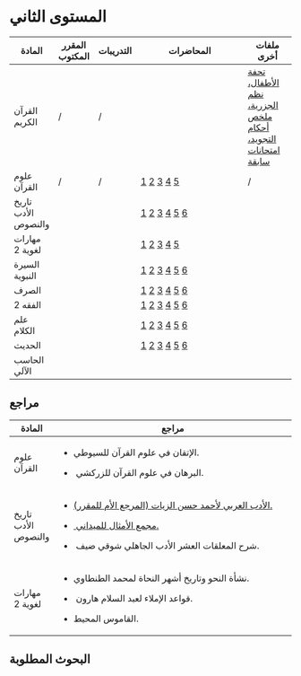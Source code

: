 # المستوى الثاني

+-------------------------------+----------------+-----------+----------------------------------------------------------------------------------------------------------------------------------------------------------------------------------------------------------------------------------------------------------------------------------------------------------------------------------------------------------------------------------------------------------------------------------------------------------------------------------------------+-------------------------------------------------------------------------------------------------------------------------------------------------------+
| المادة                        | المقرر المكتوب | التدريبات | المحاضرات                                                                                                                                                                                                                                                                                                                                                                                                                                                                                    | ملفات أخرى                                                                                                                                            |
+===============================+================+===========+==============================================================================================================================================================================================================================================================================================================================================================================================================================================================================================+=======================================================================================================================================================+
| القرآن الكريم                 | /              | /         |                                                                                                                                                                                                                                                                                                                                                                                                                                                                                              | [تحفة الأطفال، نظم الجزرية، ملخص أحكام التجويد، امتحانات سابقة](https://drive.google.com/drive/folders/1rbsNvbJTC8A4DWUvZ4FewrX8zkz8YxrN?usp=sharing) |
+-------------------------------+----------------+-----------+----------------------------------------------------------------------------------------------------------------------------------------------------------------------------------------------------------------------------------------------------------------------------------------------------------------------------------------------------------------------------------------------------------------------------------------------------------------------------------------------+-------------------------------------------------------------------------------------------------------------------------------------------------------+
| علوم القرآن                   | /              | /         | [1](https://podcasters.spotify.com/pod/show/azhar-elearning/episodes/1-etmhf3) [2](https://podcasters.spotify.com/pod/show/azhar-elearning/episodes/2-euj9qf) [3](https://podcasters.spotify.com/pod/show/azhar-elearning/episodes/3-evk9jr) [4](https://podcasters.spotify.com/pod/show/azhar-elearning/episodes/4-e11gtgr) [5](https://podcasters.spotify.com/pod/show/azhar-elearning/episodes/5-e11gti0)                                                                                 | /                                                                                                                                                     |
+-------------------------------+----------------+-----------+----------------------------------------------------------------------------------------------------------------------------------------------------------------------------------------------------------------------------------------------------------------------------------------------------------------------------------------------------------------------------------------------------------------------------------------------------------------------------------------------+-------------------------------------------------------------------------------------------------------------------------------------------------------+
| تاريخ الأدب والنصوص           |                |           | [1](https://podcasters.spotify.com/pod/show/azhar-elearning/episodes/1-etmhlj) [2](https://podcasters.spotify.com/pod/show/azhar-elearning/episodes/2-eu5cc5) [3](https://podcasters.spotify.com/pod/show/azhar-elearning/episodes/3-ev3df9) [4](https://podcasters.spotify.com/pod/show/azhar-elearning/episodes/4-e11gtp8) [5](https://podcasters.spotify.com/pod/show/azhar-elearning/episodes/5-e11gtpq) [6](https://podcasters.spotify.com/pod/show/azhar-elearning/episodes/6-e12d8bg) |                                                                                                                                                       |
+-------------------------------+----------------+-----------+----------------------------------------------------------------------------------------------------------------------------------------------------------------------------------------------------------------------------------------------------------------------------------------------------------------------------------------------------------------------------------------------------------------------------------------------------------------------------------------------+-------------------------------------------------------------------------------------------------------------------------------------------------------+
| مهارات لغوية 2                |                |           | [1](https://podcasters.spotify.com/pod/show/azhar-elearning/episodes/1-etmhl3) [2](https://podcasters.spotify.com/pod/show/azhar-elearning/episodes/2-euj9nd) [3](https://podcasters.spotify.com/pod/show/azhar-elearning/episodes/3-ev3de7) [4](https://podcasters.spotify.com/pod/show/azhar-elearning/episodes/4-e11gudp) [5](https://podcasters.spotify.com/pod/show/azhar-elearning/episodes/5-e12d8fc)                                                                                 |                                                                                                                                                       |
+-------------------------------+----------------+-----------+----------------------------------------------------------------------------------------------------------------------------------------------------------------------------------------------------------------------------------------------------------------------------------------------------------------------------------------------------------------------------------------------------------------------------------------------------------------------------------------------+-------------------------------------------------------------------------------------------------------------------------------------------------------+
| السيرة النبوية                |                |           | [1](https://podcasters.spotify.com/pod/show/azhar-elearning/episodes/1-etmhoa) [2](https://podcasters.spotify.com/pod/show/azhar-elearning/episodes/2-etmhmk) [3](https://podcasters.spotify.com/pod/show/azhar-elearning/episodes/3-ev3d9v) [4](https://podcasters.spotify.com/pod/show/azhar-elearning/episodes/4-evk9ri) [5](https://podcasters.spotify.com/pod/show/azhar-elearning/episodes/5-e11gtf0) [6](https://podcasters.spotify.com/pod/show/azhar-elearning/episodes/6-e11gtfp)  |                                                                                                                                                       |
+-------------------------------+----------------+-----------+----------------------------------------------------------------------------------------------------------------------------------------------------------------------------------------------------------------------------------------------------------------------------------------------------------------------------------------------------------------------------------------------------------------------------------------------------------------------------------------------+-------------------------------------------------------------------------------------------------------------------------------------------------------+
| الصرف                         |                |           | [1](https://podcasters.spotify.com/pod/show/azhar-elearning/episodes/1-etmho1) [2](https://podcasters.spotify.com/pod/show/azhar-elearning/episodes/2-euj9p8) [3](https://podcasters.spotify.com/pod/show/azhar-elearning/episodes/3-evk9sm) [4](https://podcasters.spotify.com/pod/show/azhar-elearning/episodes/4-e11gu5a) [5](https://podcasters.spotify.com/pod/show/azhar-elearning/episodes/5-e11gu64) [6](https://podcasters.spotify.com/pod/show/azhar-elearning/episodes/6-e11gu6m) |                                                                                                                                                       |
+-------------------------------+----------------+-----------+----------------------------------------------------------------------------------------------------------------------------------------------------------------------------------------------------------------------------------------------------------------------------------------------------------------------------------------------------------------------------------------------------------------------------------------------------------------------------------------------+-------------------------------------------------------------------------------------------------------------------------------------------------------+
| الفقه 2                       |                |           | [1](https://podcasters.spotify.com/pod/show/azhar-elearning/episodes/1-etmhm9) [2](https://podcasters.spotify.com/pod/show/azhar-elearning/episodes/2-etp66b) [3](https://podcasters.spotify.com/pod/show/azhar-elearning/episodes/3-ev3dgb) [4](https://podcasters.spotify.com/pod/show/azhar-elearning/episodes/4-evoj2f) [5](https://podcasters.spotify.com/pod/show/azhar-elearning/episodes/5-e11gtld) [6](https://podcasters.spotify.com/pod/show/azhar-elearning/episodes/6-e11gtm5)  |                                                                                                                                                       |
+-------------------------------+----------------+-----------+----------------------------------------------------------------------------------------------------------------------------------------------------------------------------------------------------------------------------------------------------------------------------------------------------------------------------------------------------------------------------------------------------------------------------------------------------------------------------------------------+-------------------------------------------------------------------------------------------------------------------------------------------------------+
| علم الكلام                    |                |           | [1](https://podcasters.spotify.com/pod/show/azhar-elearning/episodes/1-etmhk7) [2](https://podcasters.spotify.com/pod/show/azhar-elearning/episodes/2-etv02m) [3](https://podcasters.spotify.com/pod/show/azhar-elearning/episodes/3-ev3dau) [4](https://podcasters.spotify.com/pod/show/azhar-elearning/episodes/4-e11gtc6) [5](https://podcasters.spotify.com/pod/show/azhar-elearning/episodes/5-e11gtdf) [6](https://podcasters.spotify.com/pod/show/azhar-elearning/episodes/6-e12vqkl) |                                                                                                                                                       |
+-------------------------------+----------------+-----------+----------------------------------------------------------------------------------------------------------------------------------------------------------------------------------------------------------------------------------------------------------------------------------------------------------------------------------------------------------------------------------------------------------------------------------------------------------------------------------------------+-------------------------------------------------------------------------------------------------------------------------------------------------------+
| الحديث                        |                |           | [1](https://podcasters.spotify.com/pod/show/azhar-elearning/episodes/1-etmicc) [2](https://podcasters.spotify.com/pod/show/azhar-elearning/episodes/2-eu0ude) [3](https://podcasters.spotify.com/pod/show/azhar-elearning/episodes/3-ev3dbo) [4](https://podcasters.spotify.com/pod/show/azhar-elearning/episodes/4-evoivj) [5](https://podcasters.spotify.com/pod/show/azhar-elearning/episodes/5-e11gtjd) [6](https://podcasters.spotify.com/pod/show/azhar-elearning/episodes/6-e11gtkd)  |                                                                                                                                                       |
+-------------------------------+----------------+-----------+----------------------------------------------------------------------------------------------------------------------------------------------------------------------------------------------------------------------------------------------------------------------------------------------------------------------------------------------------------------------------------------------------------------------------------------------------------------------------------------------+-------------------------------------------------------------------------------------------------------------------------------------------------------+
| الحاسب الآلي                  |                |           |                                                                                                                                                                                                                                                                                                                                                                                                                                                                                              |                                                                                                                                                       |
+-------------------------------+----------------+-----------+----------------------------------------------------------------------------------------------------------------------------------------------------------------------------------------------------------------------------------------------------------------------------------------------------------------------------------------------------------------------------------------------------------------------------------------------------------------------------------------------+-------------------------------------------------------------------------------------------------------------------------------------------------------+

## مراجع

+---------------------+-----------------------------------------------------------------------------------------------------------------------------------------------+
| المادة              | مراجع                                                                                                                                         |
+=====================+===============================================================================================================================================+
| علوم القرآن         | -   الإتقان في علوم القرآن للسيوطي.                                                                                                           |
|                     |                                                                                                                                               |
|                     | -    البرهان في علوم القرآن للزركشي.                                                                                                          |
+---------------------+-----------------------------------------------------------------------------------------------------------------------------------------------+
| تاريخ الأدب والنصوص | -   [الأدب العربي لأحمد حسن الزيات (المرجع الأم للمقرر).](https://drive.google.com/file/d/1TNXTjyXBtwwAHmzkc5hG5_g6qJDJpRKZ/view?usp=sharing) |
|                     |                                                                                                                                               |
|                     | -   [ مجمع الأمثال للميداني.](https://drive.google.com/file/d/1mz8P7aJ5zI9xOkpA13DDjj3aFyiORvZA/view?usp=sharing)                             |
|                     |                                                                                                                                               |
|                     | -    شرح المعلقات العشر الأدب الجاهلي شوقي ضيف.                                                                                               |
+---------------------+-----------------------------------------------------------------------------------------------------------------------------------------------+
| مهارات لغوية 2      | -   نشأة النحو وتاريخ أشهر النحاة لمحمد الطنطاوي.                                                                                             |
|                     |                                                                                                                                               |
|                     | -    قواعد الإملاء لعبد السلام هارون.                                                                                                         |
|                     |                                                                                                                                               |
|                     | -   القاموس المحيط.                                                                                                                           |
+---------------------+-----------------------------------------------------------------------------------------------------------------------------------------------+

## البحوث المطلوبة
